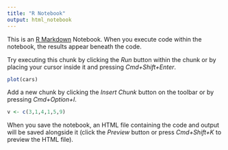 ```yaml
---
title: "R Notebook"
output: html_notebook
---
```


This is an [R Markdown](http://rmarkdown.rstudio.com) Notebook. When you execute code within the notebook, the results appear beneath the code. 

Try executing this chunk by clicking the *Run* button within the chunk or by placing your cursor inside it and pressing *Cmd+Shift+Enter*. 

```r
plot(cars)
```

Add a new chunk by clicking the *Insert Chunk* button on the toolbar or by pressing *Cmd+Option+I*.

```r
v <- c(3,1,4,1,5,9)
```


When you save the notebook, an HTML file containing the code and output will be saved alongside it (click the *Preview* button or press *Cmd+Shift+K* to preview the HTML file).
